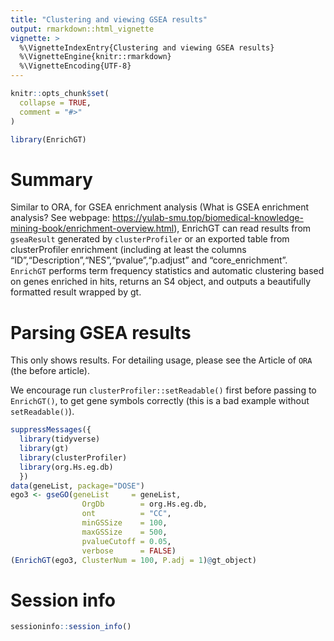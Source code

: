 ```yaml
---
title: "Clustering and viewing GSEA results"
output: rmarkdown::html_vignette
vignette: >
  %\VignetteIndexEntry{Clustering and viewing GSEA results}
  %\VignetteEngine{knitr::rmarkdown}
  %\VignetteEncoding{UTF-8}
---
```


```r
knitr::opts_chunk$set(
  collapse = TRUE,
  comment = "#>"
)
```

```r
library(EnrichGT)
```

# Summary

Similar to ORA, for GSEA enrichment analysis (What is GSEA enrichment analysis? See webpage: <https://yulab-smu.top/biomedical-knowledge-mining-book/enrichment-overview.html>), EnrichGT can read results from `gseaResult` generated by `clusterProfiler` or an exported table from clusterProfiler enrichment (including at least the columns "ID","Description","NES","pvalue","p.adjust" and "core_enrichment". `EnrichGT` performs term frequency statistics and automatic clustering based on genes enriched in hits, returns an S4 object, and outputs a beautifully formatted result wrapped by gt.


# Parsing GSEA results

This only shows results. For detailing usage, please see the Article of `ORA` (the before article). 

We encourage run `clusterProfiler::setReadable()` first before passing to `EnrichGT()`, to get gene symbols correctly (this is a bad example without `setReadable()`). 

```r
suppressMessages({
  library(tidyverse)
  library(gt)
  library(clusterProfiler)
  library(org.Hs.eg.db)
  })
data(geneList, package="DOSE")
ego3 <- gseGO(geneList     = geneList,
                OrgDb        = org.Hs.eg.db,
                ont          = "CC",
                minGSSize    = 100,
                maxGSSize    = 500,
                pvalueCutoff = 0.05,
                verbose      = FALSE)
(EnrichGT(ego3, ClusterNum = 100, P.adj = 1)@gt_object)
```



# Session info

```r
sessioninfo::session_info()
```

